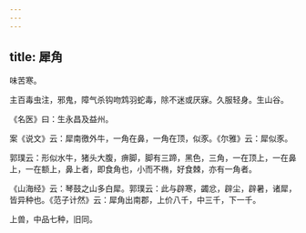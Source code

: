 ```yaml
---
---
---
```

title: 犀角
---



味苦寒。

主百毒虫注，邪鬼，障气杀钩吻鸩羽蛇毒，除不迷或厌寐。久服轻身。生山谷。

《名医》曰：生永昌及益州。

案《说文》云：犀南徼外牛，一角在鼻，一角在顶，似豕。《尔雅》云：犀似豕。

郭璞云：形似水牛，猪头大腹，痹脚，脚有三蹄，黑色，三角，一在顶上，一在鼻上，一在额上，鼻上者，即食角也，小而不椭，好食棘，亦有一角者。

《山海经》云：琴鼓之山多白犀。郭璞云：此与辟寒，蠲忿，辟尘，辟暑，诸犀，皆异种也。《范子计然》云：犀角出南郡，上价八千，中三千，下一千。

上兽，中品七种，旧同。